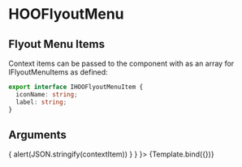 
<Meta title="Components/Menus/HOOFlyoutMenu" component={HOOFlyoutMenu} />

# HOOFlyoutMenu

## Flyout Menu Items

Context items can be passed to the component with as an array for IFlyoutMenuItems as defined:
```ts
export interface IHOOFlyoutMenuItem {
  iconName: string;
  label: string;
}
```

## Arguments

<ArgsTable of={HOOFlyoutMenu} />


<Canvas>
  <Story
    name="Standard"
    args={
      { contextItems: [{ iconName: 'Plus', label: 'First Element' }, { iconName: 'Plus', label: 'Second Element' }],
      contextItemClicked: (ev, contextItem) => { alert(JSON.stringify(contextItem)) } }
    }>
    {Template.bind({})}
  </Story>
</Canvas>

